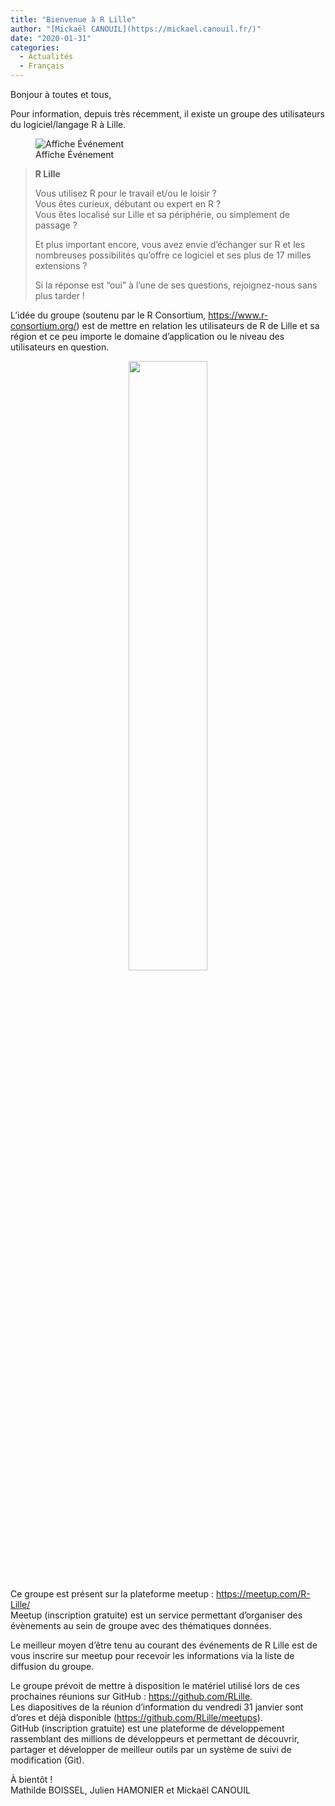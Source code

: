 ```yaml
---
title: "Bienvenue à R Lille"
author: "[Mickaël CANOUIL](https://mickael.canouil.fr/)"
date: "2020-01-31"
categories:
  - Actualités
  - Français
---
```


Bonjour à toutes et tous,
 
Pour information, depuis très récemment, il existe un groupe des utilisateurs du logiciel/langage R à Lille.

![Affiche Événement](https://raw.githubusercontent.com/RLille/meetups/main/meetups/2020-01-31/ads/2020-01-31.png)

> **R Lille**
> 
> Vous utilisez R pour le travail et/ou le loisir&nbsp;?  
> Vous êtes curieux, débutant ou expert en R&nbsp;?  
> Vous êtes localisé sur Lille et sa périphérie, ou simplement de passage&nbsp;?
> 
> Et plus important encore, vous avez envie d'échanger sur R et les nombreuses possibilités qu'offre ce logiciel et ses plus de 17 milles extensions&nbsp;?
> 
> Si la réponse est "oui" à l'une de ses questions, rejoignez-nous sans plus tarder&nbsp;!
 
L'idée du groupe (soutenu par le R Consortium, <https://www.r-consortium.org/>) est de mettre en relation les utilisateurs de R de Lille et sa région et ce peu importe le domaine d'application ou le niveau des utilisateurs en question.

<center>![](/media/RConsortium_Horizontal_Pantone.png){width=50%}</center>

Ce groupe est présent sur la plateforme meetup&nbsp;: <https://meetup.com/R-Lille/>  
Meetup (inscription gratuite) est un service permettant d'organiser des évènements au sein de groupe avec des thématiques données.
 
Le meilleur moyen d'être tenu au courant des événements de R Lille est de vous inscrire sur meetup pour recevoir les informations via la liste de diffusion du groupe.
 
Le groupe prévoit de mettre à disposition le matériel utilisé lors de ces prochaines réunions sur GitHub&nbsp;: <https://github.com/RLille>.  
Les diapositives de la réunion d'information du vendredi 31 janvier sont d'ores et déjà disponible (<https://github.com/RLille/meetups>).  
GitHub (inscription gratuite) est une plateforme de développement rassemblant des millions de développeurs et permettant de découvrir, partager et développer de meilleur outils par un système de suivi de modification (Git).
 
À bientôt&nbsp;!  
Mathilde BOISSEL, Julien HAMONIER et Mickaël CANOUIL
